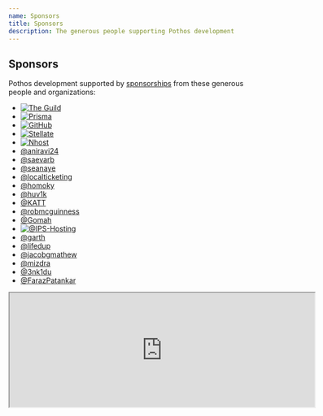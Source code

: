 ```yaml
---
name: Sponsors
title: Sponsors
description: The generous people supporting Pothos development
---
```





## Sponsors

Pothos development supported by [sponsorships](https://github.com/sponsors/hayes) from these
generous people and organizations:

- [![The Guild](/assets/the-guild-logo.svg)](https://www.the-guild.dev/)
- [![Prisma](/assets/prisma-logo.svg)](https://www.prisma.io/)
- [![GitHub](/assets/github-logo.svg)](https://github.com/)
- [![Stellate](/assets/stellate-logo.svg)](https://stellate.co/)
- [![Nhost](/assets/nhost-logo.svg)](https://nhost.io/)
- [@aniravi24](https://github.com/aniravi24)
- [@saevarb](https://github.com/saevarb)
- [@seanaye](https://github.com/seanaye)
- [@localticketing](https://github.com/localticketing)
- [@homoky](https://github.com/homoky)
- [@huv1k](https://github.com/huv1k)
- [@KATT](https://github.com/KATT)
- [@robmcguinness](https://github.com/robmcguinness)
- [@Gomah](https://github.com/Gomah)
- [![@IPS-Hosting](/assets/ips-logo.svg)](https://github.com/IPS-Hosting)
- [@garth](https://github.com/garth)
- [@lifedup](https://github.com/lifedup)
- [@jacobgmathew](https://github.com/jacobgmathew)
- [@mizdra](https://github.com/mizdra)
- [@3nk1du](https://github.com/3nk1du)
- [@FarazPatankar](https://github.com/FarazPatankar)

<iframe
  src="https://github.com/sponsors/hayes/card"
  title="Sponsor hayes"
  height="225"
  width="600"
></iframe>
